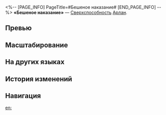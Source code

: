 <%-- [PAGE_INFO]
PageTitle=#Бешеное наказание#
[END_PAGE_INFO] --%>
{{Навык Инфобокс
|Название         = Бешеное наказание
|Изображение      = Навык Бешеное наказание.png
|Персонаж         = Арлан
|Тип              = Сверхспособность
|Тэг              = Взрывная атака
|УронСтойк        = 20 (основная цель)<br />20
|ЭнергияГен       = 5
|Энергия          = 110
|Длительность     = 
|Описание         = Наносит выбранному противнику электрический урон, равный {{Цвет|Выделенный|192%—345,6%}} от силы атаки Арлана, и электрический урон соседним целям, равный {{Цвет|Выделенный|96%—172,8%}} от силы атаки Арлана.
|Свойство1        = 
|Масштабирование1 = 
}}
'''«Бешеное наказание»''' — [[Сверхспособность]] [[Арлан]].

==Превью==
{{Превью
|Файл = Бешеное наказание Превью
}}

==Масштабирование==
{{Масштабирование навыка|тип=Сверхспособность
|192%;204.8%;217.6%;230.4%;243.2%;256%;272%;288%;304%;320%;332.8%;345.6%;358.4%;371.2%;384%
|96%;102.4%;108.8%;115.2%;121.6%;128%;136%;144%;152%;160%;166.4%;172.8%;179.2%;185.6%;192%
}}

==На других языках==
{{На других языках
|en   = Frenzied Punishment
|zhs  = 狂者制裁
|zht  = 狂者制裁
|ja   = {{Rubi|狂者|きょうしゃ}}の{{Rubi|制裁|せいさい}}
|ko   = 광자의 제재
|es   = Castigo furibundo
|fr   = Châtiment frénétique
|ru   = Бешеное наказание
|th   = Frenzied Punishment
|vi   = Trừng Trị Cuồng Giả
|de   = Rasende Strafe
|id   = Frenzied Punishment
|pt   = Punição Frenética
}}

==История изменений==
{{История изменений|3.5}}

==Навигация==
{{Навык Навбокс|Арлан}}

[[en:]]